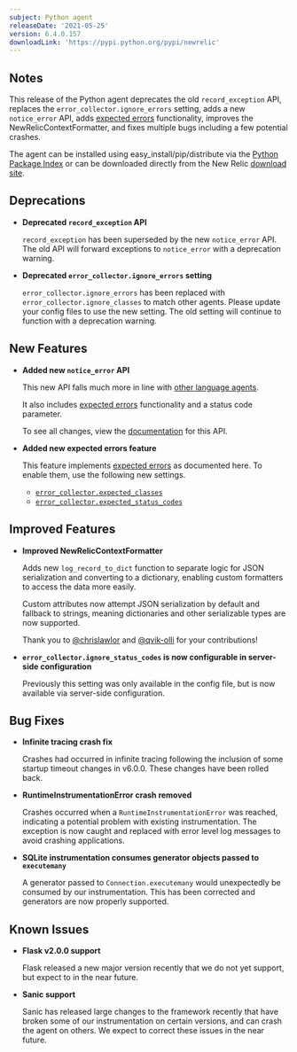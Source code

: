 ```yaml
---
subject: Python agent
releaseDate: '2021-05-25'
version: 6.4.0.157
downloadLink: 'https://pypi.python.org/pypi/newrelic'
---
```


## Notes

This release of the Python agent deprecates the old `record_exception` API, replaces the `error_collector.ignore_errors` setting, adds a new `notice_error` API, adds [expected errors](/docs/agents/manage-apm-agents/agent-data/manage-errors-apm-collect-ignore-or-mark-expected/#expected) functionality, improves the NewRelicContextFormatter, and fixes multiple bugs including a few potential crashes.

The agent can be installed using easy_install/pip/distribute via the [Python Package Index](https://pypi.python.org/pypi/newrelic) or can be downloaded directly from the New Relic [download site](http://download.newrelic.com/python_agent/release).

## Deprecations

* **Deprecated `record_exception` API**

  `record_exception` has been superseded by the new `notice_error` API. The old API will forward exceptions to `notice_error` with a deprecation warning.

* **Deprecated `error_collector.ignore_errors` setting**

  `error_collector.ignore_errors` has been replaced with `error_collector.ignore_classes` to match other agents. Please update your config files to use the new setting. The old setting will continue to function with a deprecation warning.

## New Features

* **Added new `notice_error` API**

  This new API falls much more in line with [other language agents](/docs/agents/manage-apm-agents/agent-data/manage-errors-apm-collect-ignore-or-mark-expected/#error-collection).

  It also includes [expected errors](/docs/agents/manage-apm-agents/agent-data/manage-errors-apm-collect-ignore-or-mark-expected/#expected) functionality and a status code parameter.

  To see all changes, view the [documentation](/docs/agents/python-agent/python-agent-api/noticeerror-python-agent-api/) for this API.


* **Added new expected errors feature**

  This feature implements [expected errors](/docs/agents/manage-apm-agents/agent-data/manage-errors-apm-collect-ignore-or-mark-expected/#expected) as documented here. To enable them, use the following new settings.

  * [`error_collector.expected_classes`](/docs/agents/python-agent/configuration/python-agent-configuration/#error-expected)
  * [`error_collector.expected_status_codes`](/docs/agents/python-agent/configuration/python-agent-configuration/#error-expected-status-codes)

## Improved Features

* **Improved NewRelicContextFormatter**

  Adds new `log_record_to_dict` function to separate logic for JSON serialization and converting to a dictionary, enabling custom formatters to access the data more easily.

  Custom attributes now attempt JSON serialization by default and fallback to strings, meaning dictionaries and other serializable types are now supported.

  Thank you to [@chrislawlor](https://github.com/chrislawlor) and [@qvik-olli](https://github.com/qvik-olli) for your contributions!


* **`error_collector.ignore_status_codes` is now configurable in server-side configuration**

  Previously this setting was only available in the config file, but is now available via server-side configuration.

## Bug Fixes

* **Infinite tracing crash fix**

  Crashes had occurred in infinite tracing following the inclusion of some startup timeout changes in v6.0.0. These changes have been rolled back.

* **RuntimeInstrumentationError crash removed**

  Crashes occurred when a `RuntimeInstrumentationError` was reached, indicating a potential problem with existing instrumentation. The exception is now caught and replaced with error level log messages to avoid crashing applications.

* **SQLite instrumentation consumes generator objects passed to `executemany`**

  A generator passed to `Connection.executemany` would unexpectedly be consumed by our instrumentation. This has been corrected and generators are now properly supported.

## Known Issues

* **Flask v2.0.0 support**

  Flask released a new major version recently that we do not yet support, but expect to in the near future.

* **Sanic support**

  Sanic has released large changes to the framework recently that have broken some of our instrumentation on certain versions, and can crash the agent on others. We expect to correct these issues in the near future.
